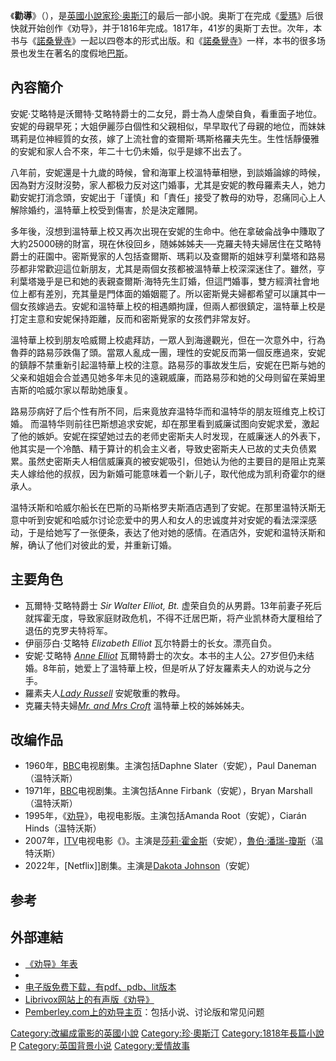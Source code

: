 {{infobox Book | <!-- See Wikipedia:WikiProject_Novels or Wikipedia:WikiProject_Books -->
| name          = 勸導
| image         =NorthangerPersuasionTitlePage.jpg
| image_caption = 1818年版本封面
| title_orig    = Persuasion
| translator    = 
| author        = [[珍·奥斯汀|珍·奥斯汀]]
| cover_artist  = 
| country       = [[英國|英國]]
| language      = [[英文|英文]]
| series        = 
| genre         = [[小說|小說]]
| publisher     = John Murray
| release_date  = 1818年
| media_type    = 印刷（平裝本）
| pages         = 
| isbn          = 0-451-52638-4
| preceded_by   = [[諾桑覺寺|諾桑覺寺]]（''Northanger Abbey''）
| followed_by   = 
}}

《'''勸導'''》（{{lang-en|''Persuasion''}}），是[[英國|英國]][[小說家|小說家]][[珍·奥斯汀|珍·奥斯汀]]的最后一部小說。奥斯丁在完成《[[愛瑪|愛瑪]]》后很快就开始创作《劝导》，并于1816年完成。1817年，41岁的奥斯丁去世。次年，本书与《[[諾桑覺寺|諾桑覺寺]]》一起以四卷本的形式出版。和《[[諾桑覺寺|諾桑覺寺]]》一样，本书的很多场景也发生在著名的度假地[[巴斯_(薩默塞特郡)|巴斯]]。

== 內容簡介 ==

安妮·艾略特是沃爾特·艾略特爵士的二女兒，爵士為人虛榮自負，看重面子地位。安妮的母親早死；大姐伊麗莎白個性和父親相似，早早取代了母親的地位，而妹妹瑪莉是位神經質的女孩，嫁了上流社會的查爾斯·瑪斯格羅夫先生。生性恬靜優雅的安妮和家人合不來，年二十七仍未婚，似乎是嫁不出去了。

八年前，安妮還是十九歲的時候，曾和海軍上校溫特華相戀，到談婚論嫁的時候，因為對方沒財沒勢，家人都极力反对这门婚事，尤其是安妮的教母羅素夫人，她力勸安妮打消念頭，安妮出于「谨慎」和「責任」接受了教母的劝导，忍痛同心上人解除婚约，溫特華上校受到傷害，於是決定離開。

多年後，沒想到溫特華上校又再次出現在安妮的生命中。他在拿破侖战争中賺取了大約25000磅的財富，現在休役回乡，随姊姊姊夫──克羅夫特夫婦居住在艾略特爵士的莊園中。密斯覺家的人包括查爾斯、瑪莉以及查爾斯的姐妹亨利葉塔和路易莎都非常歡迎這位新朋友，尤其是兩個女孩都被溫特華上校深深迷住了。雖然，亨利葉塔幾乎是已和她的表親查爾斯·海特先生訂婚，但這門婚事，雙方經濟社會地位上都有差別，充其量是門体面的婚姻罷了。所以密斯覺夫婦都希望可以讓其中一個女孩嫁過去。安妮和溫特華上校的相遇頗拘謹，但兩人都很鎮定，溫特華上校是打定主意和安妮保持距離，反而和密斯覺家的女孩們非常友好。

溫特華上校到朋友哈威爾上校處拜訪，一眾人到海邊觀光，但在一次意外中，行為魯莽的路易莎跌傷了頭。當眾人亂成一團，理性的安妮反而第一個反應過來，安妮的鎮靜不禁重新引起溫特華上校的注意。路易莎的事故发生后，安妮在巴斯与她的父亲和姐姐会合並遇见她多年未见的遠親威廉，而路易莎和她的父母则留在莱姆里吉斯的哈威尔家以帮助她康复。

路易莎病好了后个性有所不同，后来竟放弃温特华而和温特华的朋友班维克上校订婚。 而温特华则前往巴斯想追求安妮，却在那里看到威廉试图向安妮求爱，激起了他的嫉妒。安妮在探望她过去的老师史密斯夫人时发现，在威廉迷人的外表下，他其实是一个冷酷、精于算计的机会主义者，导致史密斯夫人已故的丈夫负债累累。虽然史密斯夫人相信威廉真的被安妮吸引，但她认为他的主要目的是阻止克莱夫人嫁给他的叔叔，因为新婚可能意味着一个新儿子，取代他成为凯利奇霍尔的继承人。

温特沃斯和哈威尔船长在巴斯的马斯格罗夫斯酒店遇到了安妮。在那里温特沃斯无意中听到安妮和哈威尔讨论恋爱中的男人和女人的忠诚度并对安妮的看法深深感动，于是给她写了一张便条，表达了他对她的感情。在酒店外，安妮和温特沃斯和解，确认了他们对彼此的爱，并重新订婚。

== 主要角色 ==
* 瓦爾特·艾略特爵士 ''Sir Walter Elliot, Bt.'' 虚荣自负的从男爵。13年前妻子死后就挥霍无度，导致家庭财政危机，不得不迁居巴斯，将产业凯林奇大厦租给了退伍的克罗夫特将军。
* 伊丽莎白·艾略特 ''Elizabeth Elliot'' 瓦尔特爵士的长女。漂亮自负。
* 安妮·艾略特 ''[[Anne_Elliot|Anne Elliot]]'' 瓦爾特爵士的次女。本书的主人公。27岁但仍未结婚。8年前，她爱上了溫特華上校，但是听从了好友羅素夫人的劝说与之分手。
* 羅素夫人''[[Lady_Russell|Lady Russell]]'' 安妮敬重的教母。
* 克羅夫特夫婦''[[Mr._and_Mrs_Croft|Mr. and Mrs Croft]]'' 溫特華上校的姊姊姊夫。

== 改编作品 ==
* 1960年，[[BBC|BBC]]电视剧集。主演包括Daphne Slater（安妮），Paul Daneman（温特沃斯）
* 1971年，[[BBC|BBC]]电视剧集。主演包括Anne Firbank（安妮），Bryan Marshall（温特沃斯）
* 1995年，《[[劝导_(1995年电影)|劝导]]》，电视电影版。主演包括Amanda Root（安妮），Ciarán Hinds（温特沃斯）
* 2007年，[[ITV|ITV]]电视电影《{{link-en|勸導 (2007年電影)|Persuasion (2007 film)}}》。主演是[[莎莉·霍金斯|莎莉·霍金斯]]（安妮），[[魯伯·潘瑞-瓊斯|魯伯·潘瑞-瓊斯]]（温特沃斯）
* 2022年，[Netflix]]剧集。主演是[[Dakota_Johnson|Dakota Johnson]]（安妮）

== 参考 ==
{{reflist}}

== 外部連結 ==
* [http://www.jimandellen.org/austen/persuasion.calendar.html 《劝导》年表] {{Wayback|url=http://www.jimandellen.org/austen/persuasion.calendar.html |date=20210113112812 }}
* {{gutenberg|no=105|name=劝导}}
* [https://web.archive.org/web/20070927010448/http://site.girlebooks.com/xs.php?page=ebooks_detail&siteid=223&lang=en&table=user_girlebooks&idx=0&iddetail=47 电子版免费下载，有pdf、pdb、lit版本]
* [http://librivox.org/persuasion-by-jane-austen/ Librivox网站上的有声版《劝导》] {{Wayback|url=http://librivox.org/persuasion-by-jane-austen/ |date=20180915042412 }}
* [https://web.archive.org/web/20120427000046/http://www.pemberley.com/bin/persuasion/persuasion.cgi Pemberley.com上的劝导主页]：包括小说、讨论版和常见问题

{{Jane Austen novels}}
{{勸導}}
{{DEFAULTSORT:Persuasion}}
[[Category:改編成電影的英國小說|Category:改編成電影的英國小說]]
[[Category:珍·奧斯汀|Category:珍·奧斯汀]]
[[Category:1818年長篇小說|Category:1818年長篇小說]]
[[Category:英格蘭小說|P]]
[[Category:英国背景小说|Category:英国背景小说]]
[[Category:爱情故事|Category:爱情故事]]